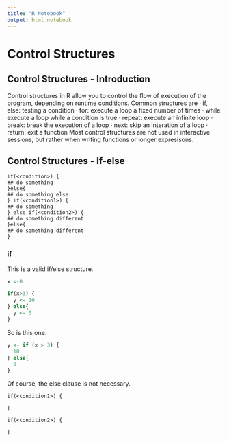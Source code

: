 ```yaml
---
title: "R Notebook"
output: html_notebook
---
```


# Control Structures 



## Control Structures - Introduction

Control structures in R allow you to control the flow of execution of the program, depending on runtime conditions. Common structures are
· if, else: testing a condition
· for: execute a loop a fixed number of times
· while: execute a loop while a condition is true · repeat: execute an infinite loop
· break: break the execution of a loop
· next: skip an interation of a loop
· return: exit a function
Most control structures are not used in interactive sessions, but rather when writing functions or longer expresisons.

## Control Structures - If-else

```
if(<condition>) {
## do something
}else{
## do something else
} if(<condition1>) {
## do something
} else if(<condition2>) {
## do something different
}else{
## do something different
}
```
### if

This is a valid if/else structure.
```r
x <-0
```


```r
if(x>3) {
  y <- 10
} else{
  y <- 0
}
```

So is this one.

```r
y <- if (x > 3) {
  10
} else{
  0
}
```

Of course, the else clause is not necessary.

```
if(<condition1>) { 

}

if(<condition2>) {

}
```


